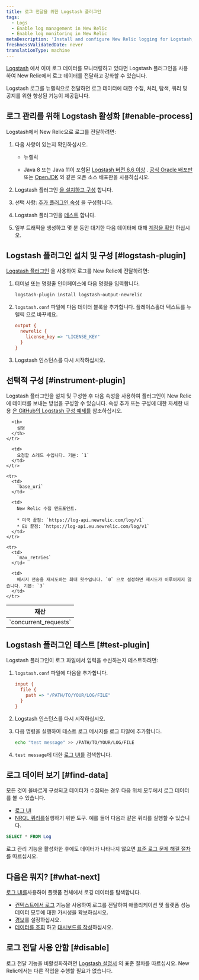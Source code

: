 ```yaml
---
title: 로그 전달을 위한 Logstash 플러그인
tags:
  - Logs
  - Enable log management in New Relic
  - Enable log monitoring in New Relic
metaDescription: 'Install and configure New Relic logging for Logstash, so you can use enhanced log management capabilities.'
freshnessValidatedDate: never
translationType: machine
---
```


[Logstash](https://www.elastic.co/products/logstash) 에서 이미 로그 데이터를 모니터링하고 있다면 Logstash 플러그인을 사용하여 New Relic에서 로그 데이터를 전달하고 강화할 수 있습니다.

Logstash 로그를 뉴렐릭으로 전달하면 로그 데이터에 대한 수집, 처리, 탐색, 쿼리 및 공지를 위한 향상된 <InlinePopover type="logs"/>기능이 제공됩니다.

## 로그 관리를 위해 Logstash 활성화 [#enable-process]

Logstash에서 New Relic으로 로그를 전달하려면:

1. 다음 사항이 있는지 확인하십시오.

   * 뉴렐릭

     <InlinePopover type="licenseKey"/>

   * Java 8 또는 Java 11이 포함된 [Logstash 버전 6.6 이상](https://www.elastic.co/guide/en/logstash/current/installing-logstash.html) . [공식 Oracle 배포판](http://www.oracle.com/technetwork/java/javase/downloads/index.html) 또는 [OpenJDK](http://openjdk.java.net/) 와 같은 오픈 소스 배포판을 사용하십시오.

2. Logstash 플러그인 [을 설치하고 구성](#logstash-plugin) 합니다.

3. 선택 사항: [추가 플러그인 속성](#instrument-plugin) 을 구성합니다.

4. Logstash 플러그인을 [테스트](#test-plugin) 합니다.

5. 일부 트래픽을 생성하고 몇 분 동안 대기한 다음 데이터에 대해 [계정을 확인](#find-data) 하십시오.

## Logstash 플러그인 설치 및 구성 [#logstash-plugin]

[Logstash 플러그인](https://github.com/newrelic/logstash-output-plugin) 을 사용하여 로그를 New Relic에 전달하려면:

1. 터미널 또는 명령줄 인터페이스에 다음 명령을 입력합니다.

   ```bash
   logstash-plugin install logstash-output-newrelic
   ```

2. `logstash.conf` 파일에 다음 데이터 블록을 추가합니다. 플레이스홀더 텍스트를 뉴렐릭 <InlinePopover type="licenseKey"/>으로 바꾸세요.

   ```ini
   output {
     newrelic {
       license_key => "LICENSE_KEY"
     }
   }
   ```

3. Logstash 인스턴스를 다시 시작하십시오.

<InstallFeedback/>

## 선택적 구성 [#instrument-plugin]

Logstash 플러그인을 설치 및 구성한 후 다음 속성을 사용하여 플러그인이 New Relic에 데이터를 보내는 방법을 구성할 수 있습니다. 속성 추가 또는 구성에 대한 자세한 내용 [은 GitHub의 Logstash 구성 예제를](https://github.com/newrelic/logstash-examples/blob/master/README.md#example-configurations-for-logstash) 참조하십시오.

<table>
  <thead>
    <tr>
      <th style={{ width: "200px" }}>
        재산
      </th>

      <th>
        설명
      </th>
    </tr>
  </thead>

  <tbody>
    <tr>
      <td>
        `concurrent_requests`
      </td>

      <td>
        요청할 스레드 수입니다. 기본: `1`
      </td>
    </tr>

    <tr>
      <td>
        `base_uri`
      </td>

      <td>
        New Relic 수집 엔드포인트.

        * 미국 끝점: `https://log-api.newrelic.com/log/v1`
        * EU 끝점: `https://log-api.eu.newrelic.com/log/v1`
      </td>
    </tr>

    <tr>
      <td>
        `max_retries`
      </td>

      <td>
        메시지 전송을 재시도하는 최대 횟수입니다. `0` 으로 설정하면 재시도가 이루어지지 않습니다. 기본: `3`
      </td>
    </tr>
  </tbody>
</table>

## Logstash 플러그인 테스트 [#test-plugin]

Logstash 플러그인이 로그 파일에서 입력을 수신하는지 테스트하려면:

1. `logstash.conf` 파일에 다음을 추가합니다.

   ```ini
   input {
     file {
       path => "/PATH/TO/YOUR/LOG/FILE"
     }
   }
   ```

2. Logstash 인스턴스를 다시 시작하십시오.

3. 다음 명령을 실행하여 테스트 로그 메시지를 로그 파일에 추가합니다.

   ```bash
   echo "test message" >> /PATH/TO/YOUR/LOG/FILE
   ```

4. `test message`에 대한 [로그 UI를](https://one.newrelic.com/launcher/logger.log-launcher) 검색합니다.

## 로그 데이터 보기 [#find-data]

모든 것이 올바르게 구성되고 데이터가 수집되는 경우 다음 위치 모두에서 로그 데이터를 볼 수 있습니다.

* [로그 UI](https://one.newrelic.com/launcher/logger.log-launcher)
* [NRQL 쿼리를](/docs/chart-builder/use-chart-builder/choose-data/use-advanced-nrql-mode-specify-data)실행하기 위한 도구. 예를 들어 다음과 같은 쿼리를 실행할 수 있습니다.

```sql
SELECT * FROM Log
```

로그 관리 기능을 활성화한 후에도 데이터가 나타나지 않으면 [표준 로그 문제 해결 절차](/docs/logs/log-management/troubleshooting/no-log-data-appears-ui/) 를 따르십시오.

## 다음은 뭐지? [#what-next]

[로그 UI를](/docs/logs/log-management/ui-data/use-logs-ui/)사용하여 플랫폼 전체에서 로깅 데이터를 탐색합니다.

* [컨텍스트에서 로그](/docs/logs/enable-log-management-new-relic/configure-logs-context/configure-logs-context-apm-agents/) 기능을 사용하여 로그를 전달하여 애플리케이션 및 플랫폼 성능 데이터 모두에 대한 가시성을 확보하십시오.
* [경보](/docs/alerts-applied-intelligence/new-relic-alerts/alert-conditions/create-alert-conditions/)를 설정하십시오.
* [데이터를 조회](/docs/query-your-data/explore-query-data/get-started/introduction-querying-new-relic-data/) 하고 [대시보드를 작성](/docs/query-your-data/explore-query-data/dashboards/introduction-dashboards/)하십시오.

## 로그 전달 사용 안함 [#disable]

로그 전달 기능을 비활성화하려면 [Logstash 설명서](https://www.elastic.co/products/logstash) 의 표준 절차를 따르십시오. New Relic에서는 다른 작업을 수행할 필요가 없습니다.